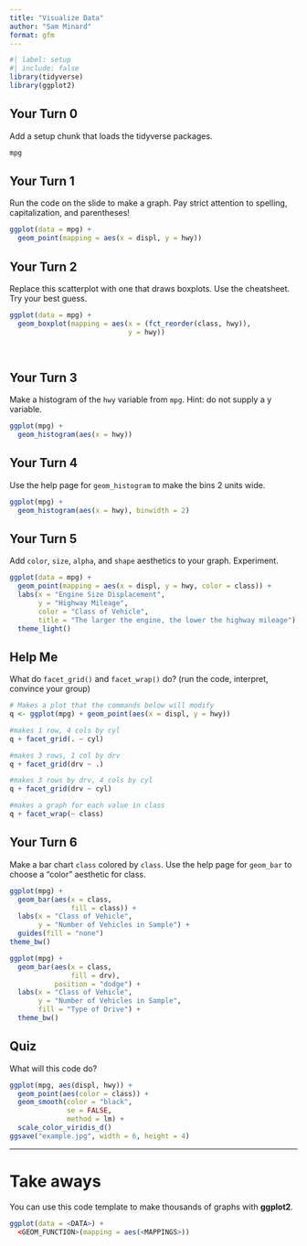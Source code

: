 ```yaml
---
title: "Visualize Data"
author: "Sam Minard"
format: gfm
---
```



```r
#| label: setup
#| include: false
library(tidyverse)
library(ggplot2)
```



## Your Turn 0

Add a setup chunk that loads the tidyverse packages.

```r
mpg
```


## Your Turn 1

Run the code on the slide to make a graph. Pay strict attention to spelling, capitalization, and parentheses!

```r
ggplot(data = mpg) +
  geom_point(mapping = aes(x = displ, y = hwy))
```


## Your Turn 2

Replace this scatterplot with one that draws boxplots. Use the cheatsheet. Try your best guess.

```r
ggplot(data = mpg) +
  geom_boxplot(mapping = aes(x = (fct_reorder(class, hwy)),
                             y = hwy)) 
  
  
```


## Your Turn 3

Make a histogram of the `hwy` variable from `mpg`. Hint: do not supply a y variable.

```r
ggplot(mpg) +
  geom_histogram(aes(x = hwy))
```

## Your Turn 4

Use the help page for `geom_histogram` to make the bins 2 units wide.

```r
ggplot(mpg) +
  geom_histogram(aes(x = hwy), binwidth = 2)
```


## Your Turn 5

Add `color`, `size`, `alpha`, and `shape` aesthetics to your graph. Experiment.  

```r
ggplot(data = mpg) +
  geom_point(mapping = aes(x = displ, y = hwy, color = class)) +
  labs(x = "Engine Size Displacement",
       y = "Highway Mileage",
       color = "Class of Vehicle",
       title = "The larger the engine, the lower the highway mileage") +
  theme_light()
```

## Help Me

What do `facet_grid()` and `facet_wrap()` do? 
(run the code, interpret, convince your group)

```r
# Makes a plot that the commands below will modify
q <- ggplot(mpg) + geom_point(aes(x = displ, y = hwy))

#makes 1 row, 4 cols by cyl
q + facet_grid(. ~ cyl)

#makes 3 rows, 1 col by drv
q + facet_grid(drv ~ .)

#makes 3 rows by drv, 4 cols by cyl
q + facet_grid(drv ~ cyl)

#makes a graph for each value in class
q + facet_wrap(~ class)
```


## Your Turn 6

Make a bar chart `class` colored by `class`. Use the help page for `geom_bar` to choose a "color" aesthetic for class.

```r
ggplot(mpg) +
  geom_bar(aes(x = class, 
               fill = class)) +
  labs(x = "Class of Vehicle",
       y = "Number of Vehicles in Sample") +
  guides(fill = "none")
theme_bw()

ggplot(mpg) +
  geom_bar(aes(x = class, 
               fill = drv),
           position = "dodge") +
  labs(x = "Class of Vehicle",
       y = "Number of Vehicles in Sample",
       fill = "Type of Drive") +
  theme_bw()
```

## Quiz

What will this code do?

```r
ggplot(mpg, aes(displ, hwy)) + 
  geom_point(aes(color = class)) +
  geom_smooth(color = "black", 
              se = FALSE, 
              method = lm) +
  scale_color_viridis_d()
ggsave("example.jpg", width = 6, height = 4)
```


***

# Take aways

You can use this code template to make thousands of graphs with **ggplot2**.

```r
ggplot(data = <DATA>) +
  <GEOM_FUNCTION>(mapping = aes(<MAPPINGS>))
```